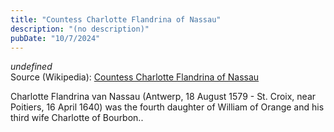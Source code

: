 ```yaml
---
title: "Countess Charlotte Flandrina of Nassau"
description: "(no description)"
pubDate: "10/7/2024"
---
```


*undefined*  
Source (Wikipedia): [Countess Charlotte Flandrina of Nassau][1]

Charlotte Flandrina van Nassau (Antwerp, 18 August 1579 - St. Croix, near Poitiers, 16 April 1640) was the fourth daughter of William of Orange and his third wife Charlotte of Bourbon..

[1]: https://en.wikipedia.org/wiki/Countess_Charlotte_Flandrina_of_Nassau
